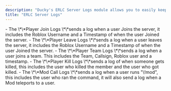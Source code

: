 ```yaml
---
description: "Ducky's ERLC Server Logs module allows you to easily keep track of in-game activity, with a simple setup and fully customizable messages. To enable and configure this module, use the /setup command and navigate to the ERLC Server Logs page."
title: "ERLC Server Logs"
---
```


<Steps>
  <Step title="Player Join Logs:" titleSize="h2">
    - The \*\*Player Join Logs \*\*sends a log when a user Joins the server, it includes the Roblox Username and a Timestamp of when the user Joined the server.
  </Step>
  <Step title=" Player Leave Logs:" titleSize="h2">
    - The \*\*Player Leave Logs \*\*sends a log when a user leaves the server, it includes the Roblox Username and a Timestamp of when the user Joined the server.
  </Step>
  <Step title="Player Team Logs:" titleSize="h2">
    - The \*\*Player Team Logs \*\*sends a log when a user joins a team. This includes the Team, Callsign, Roblox user and a timestamp.
  </Step>
  <Step title="Player Kill Logs:" titleSize="h2">
    - The \*\*Player Kill Logs \*\*sends a log of when someone gets killed, this includes the user who killed the member and the user who got killed.
  </Step>
  <Step title="Modcall Logs:" titleSize="h2">
    - The \*\*Mod Call Logs \*\*sends a log when a user runs "\!mod", this includes the user who ran the command, it will also send a log when a Mod teleports to a user.
  </Step>
</Steps>